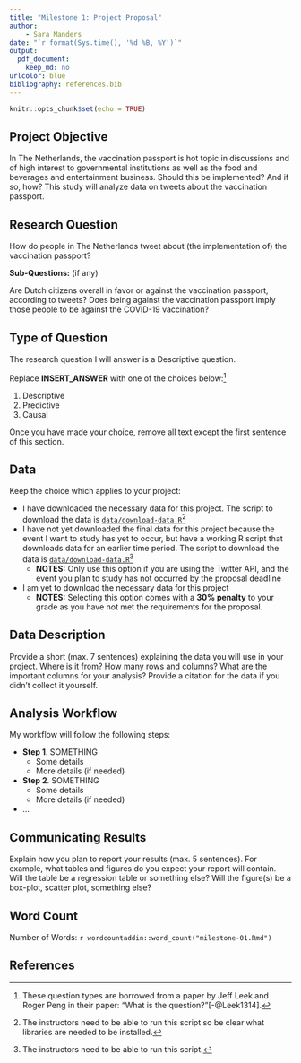 ```yaml
---
title: "Milestone 1: Project Proposal"
author:
    - Sara Manders
date: "`r format(Sys.time(), '%d %B, %Y')`"
output: 
  pdf_document:
    keep_md: no
urlcolor: blue
bibliography: references.bib
---
```


```r
knitr::opts_chunk$set(echo = TRUE)
```

## Project Objective

In The Netherlands, the vaccination passport is hot topic in discussions and of high interest to governmental institutions as well as the food and beverages and entertainment business. Should this be implemented? And if so, how? This study will analyze data on tweets about the vaccination passport.

## Research Question

How do people in The Netherlands tweet about (the implementation of) the vaccination passport?

**Sub-Questions:** (if any)

Are Dutch citizens overall in favor or against the vaccination passport, according to tweets?
Does being against the vaccination passport imply those people to be against the COVID-19 vaccination?

## Type of Question

The research question I will answer is a Descriptive question.

Replace **INSERT_ANSWER** with one of the choices below:^[These question types are borrowed from a paper by Jeff Leek and Roger Peng in their paper: "What is the question?"[-@Leek1314].
]

1. Descriptive
2. Predictive
3. Causal

Once you have made your choice, remove all text except the first sentence of this section.

## Data

Keep the choice which applies to your project:

- I have downloaded the necessary data for this project. The script to download the data is [`data/download-data.R`](data/download-data.R)^[
The instructors need to be able to run this script so be clear what libraries are needed to be installed.
]
- I have not yet downloaded the final data for this project because the event I want to study has yet to occur, but have a working R script that downloads data for an earlier time period. The script to download the data is [`data/download-data.R`](data/download-data.R)^[
The instructors need to be able to run this script.
]
  - **NOTES:** Only use this option if you are using the Twitter API, and the event you plan to study has not occurred by the proposal deadline
- I am yet to download the necessary data for this project
  - **NOTES:** Selecting this option comes with a **30% penalty** to your grade as you have not met the requirements for the proposal.

## Data Description

Provide a short (max. 7 sentences) explaining the data you will use in your project.
Where is it from?
How many rows and columns?
What are the important columns for your analysis?
Provide a citation for the data if you didn't collect it yourself.

## Analysis Workflow

My workflow will follow the following steps:

* **Step 1**. SOMETHING
  * Some details
  * More details (if needed)
* **Step 2**. SOMETHING
  * Some details
  * More details (if needed)
* ...

## Communicating Results

Explain how you plan to report your results (max. 5 sentences). 
For example, what tables and figures do you expect your report will contain.
Will the table be a regression table or something else?
Will the figure(s) be a box-plot, scatter plot, something else?

## Word Count

Number of Words: `r wordcountaddin::word_count("milestone-01.Rmd")`

## References